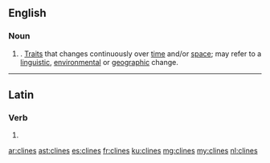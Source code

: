 ==English==

===Noun===
{{head|en|noun plural form}}

# {{plural of|cline|lang=en}}. [[trait|Trait]]s that changes continuously over [[time]] and/or [[space]]; may refer to a [[linguistic]], [[environmental]] or [[geographic]] change.

----

==Latin==

===Verb===
{{la-verb-form|clīnēs}}

# {{inflection of|clīnō||2|s|pres|actv|subj|lang=la}}

[[ar:clines]]
[[ast:clines]]
[[es:clines]]
[[fr:clines]]
[[ku:clines]]
[[mg:clines]]
[[my:clines]]
[[nl:clines]]